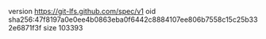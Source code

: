 version https://git-lfs.github.com/spec/v1
oid sha256:47f8197a0e0ee4b0863eba0f6442c8884107ee806b7558c15c25b332e6871f3f
size 103393
